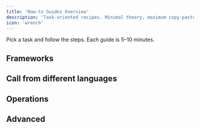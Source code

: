 ```yaml
---
title: 'How-to Guides Overview'
description: 'Task-oriented recipes. Minimal theory, maximum copy-paste'
icon: 'wrench'
---
```



Pick a task and follow the steps. Each guide is 5–10 minutes.

## Frameworks

<CardGroup cols={3}>
  <Card title="LangGraph" href="./frameworks/langgraph" />
  <Card title="CrewAI" href="./frameworks/crewai" />
  <Card title="Letta" href="./frameworks/letta" />
  <Card title="Agno" href="./frameworks/agno" />
  <Card title="Custom framework" href="./frameworks/custom" />
</CardGroup>

## Call from different languages

<CardGroup cols={4}>
  <Card title="Python" href="./call-from-python" />
  <Card title="JavaScript" href="./call-from-javascript" />
  <Card title="Go" href="./call-from-go" />
  <Card title="Rust" href="./call-from-rust" />
</CardGroup>

## Operations

<CardGroup cols={3}>
  <Card title="Local development" href="./deployment/local-development" />
  <Card title="Cloud deployment" href="./deployment/cloud-deployment" />
  <Card title="CI/CD" href="./advanced/cicd" />
</CardGroup>

## Advanced

<CardGroup cols={3}>
  <Card title="Streaming responses" href="./advanced/streaming-responses" />
  <Card title="Testing agents" href="./advanced/testing" />
  <Card title="Observability & logs" href="./advanced/observability" />
  <Card title="Securing agents" href="./advanced/security" />
  <Card title="(Soon) Memory" href="./advanced/enable-memory" />
  <Card title="(Soon) Stateless mode" href="./advanced/stateless-mode" />
</CardGroup>

<NeedHelp context="How-to Guides" />
